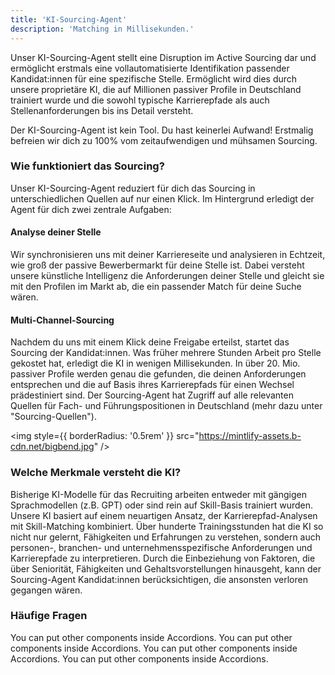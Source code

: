```yaml
---
title: 'KI-Sourcing-Agent'
description: 'Matching in Millisekunden.'
---
```


Unser KI-Sourcing-Agent stellt eine Disruption im Active Sourcing dar und ermöglicht erstmals eine vollautomatisierte Identifikation 
passender Kandidat:innen für eine spezifische Stelle. Ermöglicht wird dies durch unsere proprietäre KI, die auf Millionen 
passiver Profile in Deutschland trainiert wurde und die sowohl typische Karrierepfade als auch Stellenanforderungen bis ins Detail versteht.

<Info>Der KI-Sourcing-Agent ist kein Tool. Du hast keinerlei Aufwand! Erstmalig befreien wir dich zu 100% vom zeitaufwendigen 
und mühsamen Sourcing.</Info>

### Wie funktioniert das Sourcing? ###

Unser KI-Sourcing-Agent reduziert für dich das Sourcing in unterschiedlichen Quellen auf nur einen Klick. Im Hintergrund 
erledigt der Agent für dich zwei zentrale Aufgaben: 

#### Analyse deiner Stelle ####

Wir synchronisieren uns mit deiner Karriereseite und analysieren in Echtzeit, wie groß der passive Bewerbermarkt für deine Stelle ist. 
Dabei versteht unsere künstliche Intelligenz die Anforderungen deiner Stelle und gleicht sie mit den Profilen im Markt ab, die ein 
passender Match für deine Suche wären. 

#### Multi-Channel-Sourcing ####

Nachdem du uns mit einem Klick deine Freigabe erteilst, startet das Sourcing der Kandidat:innen. Was früher mehrere Stunden Arbeit pro 
Stelle gekostet hat, erledigt die KI in wenigen Millisekunden. In über 20. Mio. passiver Profile werden genau die gefunden, die 
deinen Anforderungen entsprechen und die auf Basis ihres Karrierepfads für einen Wechsel prädestiniert sind. Der Sourcing-Agent 
hat Zugriff auf alle relevanten Quellen für Fach- und Führungspositionen in Deutschland (mehr dazu unter "Sourcing-Quellen"). 

<img
  style={{ borderRadius: '0.5rem' }}
  src="https://mintlify-assets.b-cdn.net/bigbend.jpg"
/>

### Welche Merkmale versteht die KI? ###

Bisherige KI-Modelle für das Recruiting arbeiten entweder mit gängigen Sprachmodellen (z.B. GPT) oder sind rein auf Skill-Basis 
trainiert wurden. Unsere KI basiert auf einem neuartigen Ansatz, der Karrierepfad-Analysen mit Skill-Matching kombiniert. Über 
hunderte Trainingsstunden hat die KI so nicht nur gelernt, Fähigkeiten und Erfahrungen zu verstehen, sondern auch personen-, branchen- 
und unternehmensspezifische Anforderungen und Karrierepfade zu interpretieren. Durch die Einbeziehung von Faktoren, die 
über Seniorität, Fähigkeiten und Gehaltsvorstellungen hinausgeht, kann der Sourcing-Agent Kandidat:innen berücksichtigen, die 
ansonsten verloren gegangen wären. 

### Häufige Fragen ###

<AccordionGroup>
  <Accordion title="Über wen erfolgt die Ansprache?">
    You can put other components inside Accordions.

    
  </Accordion>

  <Accordion title="Brauche ich eigene Zugänge?">
    You can put other components inside Accordions.

    
  </Accordion>

  <Accordion title="Werden Follow-Up-Nachrichten verschickt?">
    You can put other components inside Accordions.

    
  </Accordion>

  <Accordion title="Muss ich den KI-Sourcing-Agent installieren?">
    You can put other components inside Accordions.

    
  </Accordion>
  
</AccordionGroup>

[comment]: <> (This is a comment, it will not be included)